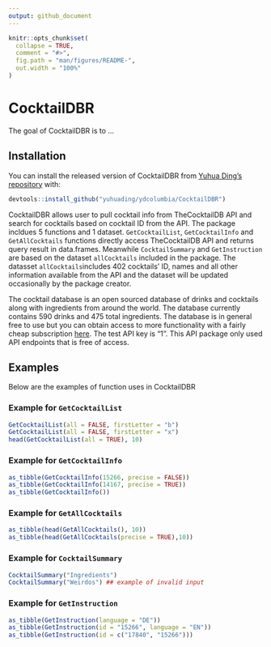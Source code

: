 ```yaml
---
output: github_document
---
```


<!-- README.md is generated from README.Rmd. Please edit that file -->

```r
knitr::opts_chunk$set(
  collapse = TRUE,
  comment = "#>",
  fig.path = "man/figures/README-",
  out.width = "100%"
)
```

# CocktailDBR

<!-- badges: start -->
<!-- badges: end -->

The goal of CocktailDBR is to ...

## Installation

You can install the released version of CocktailDBR from [Yuhua Ding's repository](https://github.com/yuhuading/ydcolumbia/tree/master/CocktailDBR) with:

```r
devtools::install_github("yuhuading/ydcolumbia/CocktailDBR")
```


CocktailDBR allows user to pull cocktail info from TheCocktailDB API and search for cocktails based on cocktail ID from the API.
The package incldues 5 functions and 1 dataset. `GetCocktailList`, `GetCocktailInfo` and `GetAllCocktails` functions directly access TheCocktailDB API and returns query result in data.frames. Meanwhile `CocktailSummary` and `GetInstruction` are based on the dataset `allCocktails` included in the package. The datasset `allCocktails`includes 402 cocktails' ID, names and all other information available from the API and the dataset will be updated occasionally by the package creator. 

The cocktail database is an open sourced database of drinks and cocktails along with ingredients from around the world. The database currently contains 590 drinks and 475 total ingredients. The database is in general free to use but you can obtain access to more functionality with a fairly cheap subscription [here](https://www.patreon.com/thedatadb). The test API key is "1". This API package only used API endpoints that is free of access. 

## Examples

Below are the examples of function uses in CocktailDBR

### Example for `GetCocktailList`

```r
GetCocktailList(all = FALSE, firstLetter = "b")
GetCocktailList(all = FALSE, firstLetter = "x")
head(GetCocktailList(all = TRUE), 10)
```

### Example for `GetCocktailInfo`

```r
as_tibble(GetCocktailInfo(15266, precise = FALSE))
as_tibble(GetCocktailInfo(14167, precise = TRUE))
as_tibble(GetCocktailInfo())
```

### Example for `GetAllCocktails`

```r
as_tibble(head(GetAllCocktails(), 10))
as_tibble(head(GetAllCocktails(precise = TRUE),10))
```

### Example for `CocktailSummary`

```r
CocktailSummary("Ingredients")
CocktailSummary("Weirdos") ## example of invalid input
```

### Example for `GetInstruction`

```r
as_tibble(GetInstruction(language = "DE"))
as_tibble(GetInstruction(id = "15266", language = "EN"))
as_tibble(GetInstruction(id = c("17840", "15266")))
```

